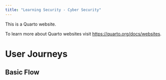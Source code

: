 ```yaml
---
title: "Learning Security - Cyber Security"
---
```


This is a Quarto website.

To learn more about Quarto websites visit <https://quarto.org/docs/websites>.

# User Journeys

## Basic Flow
